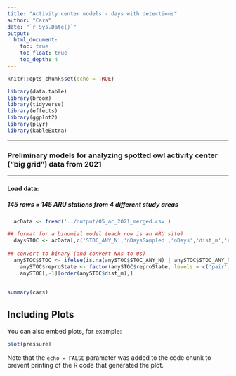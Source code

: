 ```yaml
---
title: "Activity center models - days with detections"
author: "Cara"
date: "`r Sys.Date()`"
output: 
  html_document:
    toc: true
    toc_float: true
    toc_depth: 4
---
```


```r
knitr::opts_chunk$set(echo = TRUE)
```

```r
library(data.table)
library(broom)
library(tidyverse)
library(effects)
library(ggplot2)
library(plyr)
library(kableExtra)
```

--------------------------------------------------------------------------------

### Preliminary models for analyzing spotted owl activity center ("big grid") data from 2021


--------------------------------------------------------------------------------

#### Load data: 
#####   145 rows = 145 ARU stations from 4 different study areas

```r
  acData <- fread('../output/05_ac_2021_merged.csv')

## format for a binomial model (each row is an ARU site)
  daysSTOC <- acData[,c('STOC_ANY_N','nDaysSampled','nDays','dist_m','reproState')]
    
## convert to binary (and convert NAs to 0s)
  anySTOC$STOC <- ifelse(is.na(anySTOC$STOC_ANY_N) | anySTOC$STOC_ANY_N == 0, 0, 1)
    anySTOC$reproState <- factor(anySTOC$reproState, levels = c('pair','nest','fledged'))
    anySTOC[,-1][order(anySTOC$dist_m),]
    
```


```r
summary(cars)
```

## Including Plots

You can also embed plots, for example:

```r
plot(pressure)
```

Note that the `echo = FALSE` parameter was added to the code chunk to prevent printing of the R code that generated the plot.
